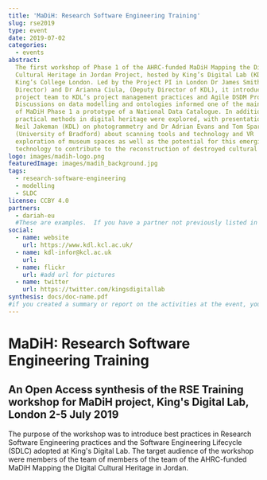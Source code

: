 ```yaml
---
title: 'MaDiH: Research Software Engineering Training'
slug: rse2019
type: event
date: 2019-07-02
categories:
  - events
abstract:
  The first workshop of Phase 1 of the AHRC-funded MaDiH Mapping the Digital
  Cultural Heritage in Jordan Project, hosted by King’s Digital Lab (KDL) at
  King’s College London. Led by the Project PI in London Dr James Smithies (KDL
  Director) and Dr Arianna Ciula, (Deputy Director of KDL), it introduced the
  project team to KDL’s project management practices and Agile DSDM Process.
  Discussions on data modelling and ontologies informed one of the main outcomes
  of MaDiH Phase 1 a prototype of a National Data Catalogue. In addition,
  practical methods in digital heritage were explored, with presentations from
  Neil Jakeman (KDL) on photogrammetry and Dr Adrian Evans and Tom Sparrow
  (University of Bradford) about scanning tools and technology and VR
  exploration of museum spaces as well as the potential for this emerging
  technology to contribute to the reconstruction of destroyed cultural heritage.
logo: images/madih-logo.png
featuredImage: images/madih_background.jpg
tags:
  - research-software-engineering
  - modelling
  - SLDC
license: CCBY 4.0
partners:
  - dariah-eu
  #These are examples.  If you have a partner not previously listed in the 'organisation.yaml' file, you will need to add them.
social:
  - name: website
    url: https://www.kdl.kcl.ac.uk/
  - name: kdl-infor@kcl.ac.uk
    url:
  - name: flickr
    url: #add url for pictures
  - name: twitter
    url: https://twitter.com/kingsdigitallab
synthesis: docs/doc-name.pdf
#if you created a summary or report on the activities at the event, you can include it here as a .pdf.
---
```


# MaDiH: Research Software Engineering Training

## An Open Access synthesis of the RSE Training workshop for MaDiH project, King's Digital Lab, London 2-5 July 2019

The purpose of the workshop was to introduce best practices in Research Software
Engineering practices and the Software Engineering Lifecycle (SDLC) adopted at
King's Digital Lab. The target audience of the workshop were members of the team
of members of the team of the AHRC-funded MaDiH Mapping the Digital Cultural
Heritage in Jordan.
